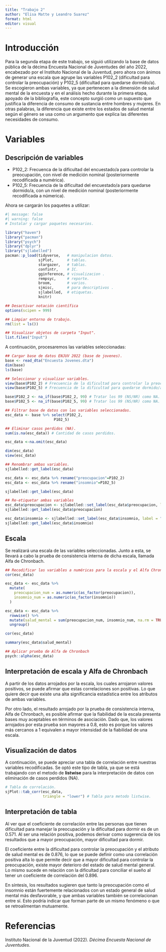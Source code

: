 ```yaml
---
title: "Trabajo 2"
author: "Elisa Matte y Leandro Suarez"
format: html
editor: visual
---
```


# Introducción

Para la segunda etapa de este trabajo, se siguió utilizando la base de datos pública de la décima Encuesta Nacional de Juventudes del año 2022, encabezado por el Instituto Nacional de la Juventud, pero ahora con ánimos de generar una escala que agrupe las variables P102_2 (dificultad para controlar la preocupación) y P102_5 (dificultad para quedarse dormido/a). Se escogieron ambas variables, ya que pertenecen a la dimensión de salud mental de la encuesta y en el análisis hecho durante la primera etapa, apoyado de la bibliografía, este concepto surgió como un supuesto que justifica la diferencia de consumo de sustancia entre hombres y mujeres. En otras palabras, la diferencia que existe entre los estados de salud mental según el género se usa como un argumento que explica las diferentes necesidades de consumo.  

# Variables

## Descripción de variables

-   P102_2: Frecuenca de la dificultad del encuestado/a para controlar la preocupación, con nivel de medición nominal (posteriormente recodificada a numérica).
-   P102_5: Frecuencia de la dificultad del encuestado/a para quedarse dormido/a, con un nivel de medición nominal (posteriormente recodificada a númerica).

Ahora se cargarán los paquetes a utilizar:

```r
#| message: false
#| warning: false
# Instalar y cargar paquetes necesarios.

library("haven")
library("pacman")
library("psych")
library("dplyr")
library("sjlabelled")
pacman::p_load(tidyverse,   # manipulacion datos.
               sjPlot,      # tablas.
               stargazer,   # tablas.
               confintr,    # IC.
               gginference, # visualizacion .
               rempsyc,     # reporte.
               broom,       # varios.
               sjmisc,      # para descriptivos .
               sjlabelled,  # etiquetas.
               knitr)

## Desactivar notación científica
options(scipen = 999) 

## Limpiar entorno de trabajo.
rm(list = ls()) 

## Visualizar objetos de carpeta "Input".
list.files("Input")
```

A continuación, procesaremos las variables seleccionadas:

```r
## Cargar base de datos ENJUV 2022 (base de jovenes).
base <- read_dta("Encuesta Jovenes.dta")
dim(base)
ls(base) 

## Seleccionar y visualizar variables.
view(base$P102_2) # Frecuencia de la dificultad para controlar la preocupación
view(base$P102_5) # Frecuencia de la dificultad para quedarse dormido/a

base$P102_2 <- na_if(base$P102_2, 99) # Tratar los 99 (NS/NR) como NA.
base$P102_5 <- na_if(base$P102_5, 99) # Tratar los 99 (NS/NR) como NA.

## Filtrar base de datos con las variables seleccionadas.
esc_data <- base %>% select(P102_2, 
                      P102_5)

## Eliminar casos perdidos (NA).
sum(is.na(esc_data)) # Cantidad de casos perdidos.

esc_data <-na.omit(esc_data) 

dim(esc_data)
view(esc_data)

## Renombrar ambas variables.
sjlabelled::get_label(esc_data)

esc_data <- esc_data %>% rename("preocupacion"=P102_2)
esc_data <- esc_data %>% rename("insomnio"=P102_5)

sjlabelled::get_label(esc_data)

## Re-etiquetar ambas variables 
esc_data$preocupacion <- sjlabelled::set_label(esc_data$preocupacion, label = "Frecuencia : Preocupacion")
sjlabelled::get_label(esc_data$preocupacion)

esc_data$insomnio <- sjlabelled::set_label(esc_data$insomnio, label = "Frecuencia : Insomnio")
sjlabelled::get_label(esc_data$insomnio)
```

## Escala

Se realizará una escala de las variables seleccionadas. Junto a esta, se llevará a cabo la prueba de consistencia interna de dicha escala, llamada Alfa de Chronbach.

```r
## Recodificar las variables a numéricas para la escala y el Alfa Chronbach.
cor(esc_data)

esc_data <- esc_data %>%
  mutate(
    preocupacion_num = as.numeric(as_factor(preocupacion)),
    insomnio_num = as.numeric(as_factor(insomnio))
  )

esc_data <- esc_data %>%
  rowwise() %>%
  mutate(salud_mental = sum(preocupacion_num, insomnio_num, na.rm = TRUE)) %>%
  ungroup()

cor(esc_data)

summary(esc_data$salud_mental)

## Aplicar prueba de Alfa de Chronbach
psych::alpha(esc_data)
```

## Interpretación de escala y Alfa de Chronbach

A partir de los datos arrojados por la escala, los cuales arrojaron valores positivos, se puede afirmar que estas correlaciones son positivas. Lo que quiere decir que existe una alta significancia estadística entre los atributos de ambas variables.

Por otro lado, el resultado arrojado por la prueba de consistencia interna, Alfa de Chronbach, es posible afirmar que la fiabilidad de la escala presenta bases muy aceptables en términos de asociación. Dado que, los valores arrojados por esta prueba son mayores a 0.8, esto es porque los valores más cercanos a 1 equivalen a mayor intensidad de la fiabilidad de una escala.

## Visualización de datos

A continuación, se puede apreciar una tabla de correlación entre nuestras variables recodificadas. Se optó este tipo de tabla, ya que se está trabajando con el metodo de **listwise** para la interpretación de datos con eliminación de casos perdidos (NA).

```r
# Tabla de correlación.
sjPlot::tab_corr(esc_data, 
                 triangle = "lower") # Tabla para metodo listwise.
```

## Interpretación de tabla
Al ver que el coeficiente de correlación entre las personas que tienen dificultad para manejar la preocupación y la dificultad para dormir es de un 0.571. Al ser una relación positiva, podemos derivar como sugerencia de los resultados que a mayor preocupación, mayor dificultad para dormir. 

El coeficiente entre la dificultad para controlar la preocupación y el atributo de salud mental es de 0.876, lo que se puede definir como una correlación positiva alta lo que permite decir que a mayor dificultad para controlar la preocupación, existe mayor deterioro del estado de salud mental general. Lo mismo sucede en relación con la dificultad para conciliar el sueño al tener un coeficiente de correlación del 0.896. 

En síntesis, los resultados sugieren que tanto la preocupación como el insomnio están fuertemente relacionados con un estado general de salud mental más desfavorable, y que ambas variables también se correlacionan entre sí. Esto podría indicar que forman parte de un mismo fenómeno o que se retroalimentan mutuamente.



# Referencias

Instituto Nacional de la Juventud (2022). *Décima Encuesta Nacional de Juventudes*.
